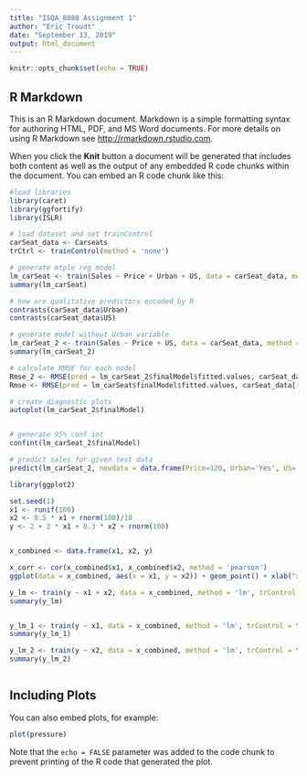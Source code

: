 ```yaml
---
title: "ISQA_8080 Assignment 1"
author: "Eric Troudt"
date: "September 13, 2019"
output: html_document
---
```


```r
knitr::opts_chunk$set(echo = TRUE)
```

## R Markdown

This is an R Markdown document. Markdown is a simple formatting syntax for authoring HTML, PDF, and MS Word documents. For more details on using R Markdown see <http://rmarkdown.rstudio.com>.

When you click the **Knit** button a document will be generated that includes both content as well as the output of any embedded R code chunks within the document. You can embed an R code chunk like this:

```r

#load libraries
library(caret)
library(ggfortify)
library(ISLR)

# load dataset and set trainControl
carSeat_data <- Carseats
trCtrl <- trainControl(method = 'none')

# generate mtple reg model
lm_carSeat <- train(Sales ~ Price + Urban + US, data = carSeat_data, method = 'lm', trControl = trCtrl)
summary(lm_carSeat)

# how are qualitative predictors encoded by R
contrasts(carSeat_data$Urban)
contrasts(carSeat_data$US)

# generate model without Urban variable
lm_carSeat_2 <- train(Sales ~ Price + US, data = carSeat_data, method = 'lm', trControl = trCtrl)
summary(lm_carSeat_2)

# calculate RMSE for each model
Rmse_2 <- RMSE(pred = lm_carSeat_2$finalModel$fitted.values, carSeat_data[['Sales']])
Rmse <- RMSE(pred = lm_carSeat$finalModel$fitted.values, carSeat_data[['Sales']])

# create diagnostic plots
autoplot(lm_carSeat_2$finalModel)


# generate 95% conf int
confint(lm_carSeat_2$finalModel)

# predict sales for given test data
predict(lm_carSeat_2, newdata = data.frame(Price=120, Urban='Yes', US='Yes'))
```

```r

library(ggplot2)

set.seed(1)
x1 <- runif(100)
x2 <- 0.5 * x1 + rnorm(100)/10
y <- 2 + 2 * x1 + 0.3 * x2 + rnorm(100)


x_combined <- data.frame(x1, x2, y)

x_corr <- cor(x_combined$x1, x_combined$x2, method = 'pearson')
ggplot(data = x_combined, aes(x = x1, y = x2)) + geom_point() + xlab("x1") + ylab ("x2") + geom_smooth(method='lm')

y_lm <- train(y ~ x1 + x2, data = x_combined, method = 'lm', trControl = trCtrl)
summary(y_lm)


y_lm_1 <- train(y ~ x1, data = x_combined, method = 'lm', trControl = trCtrl)
summary(y_lm_1)

y_lm_2 <- train(y ~ x2, data = x_combined, method = 'lm', trControl = trCtrl)
summary(y_lm_2)



```


## Including Plots

You can also embed plots, for example:

```r
plot(pressure)
```

Note that the `echo = FALSE` parameter was added to the code chunk to prevent printing of the R code that generated the plot.
